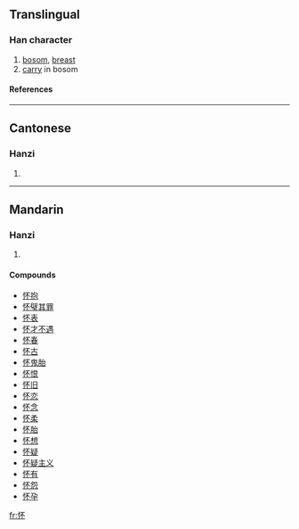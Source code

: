 {{see|懷}}

==Translingual==
===Han character===
{{Han char|rn=61|rad=心|as=04|sn=7|four=9109<sub>0</sub>|canj=心一火 (PMF)}}
# [[bosom]], [[breast]]
# [[carry]] in bosom
====References====
{{Han ref|kx=0379.050|dkj=10412|dj=0707.110|hdz=42276.020|uh=6000|ud=24576|bh=CAE4|bd=51940}}
----
==Cantonese==
===Hanzi===
{{yue-hanzi|jyut=|y=waai4}}
# {{defn|Cantonese}}
----
==Mandarin==
===Hanzi===
{{cmn-hanzi|tra=懷|pin=[[huái]] ([[huai2]])|wg=huai<sup>2</sup>}}
# {{defn|Mandarin}}

====Compounds====
*[[怀抱]]
*[[怀璧其罪]]
*[[怀表]]
*[[怀才不遇]]
*[[怀春]]
*[[怀古]]
*[[怀鬼胎]]
*[[怀恨]]
*[[怀旧]]
*[[怀恋]]
*[[怀念]]
*[[怀柔]]
*[[怀胎]]
*[[怀想]]
*[[怀疑]]
*[[怀疑主义]]
*[[怀有]]
*[[怀怨]]
*[[怀孕]]

[[fr:怀]]